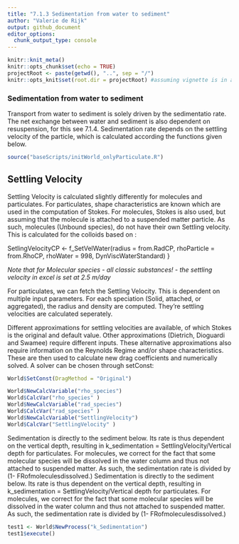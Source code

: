 ```yaml
---
title: "7.1.3 Sedimentation from water to sediment"
author: "Valerie de Rijk"
output: github_document
editor_options: 
  chunk_output_type: console
---
```


```r
knitr::knit_meta()
knitr::opts_chunk$set(echo = TRUE)
projectRoot <- paste(getwd(), "..", sep = "/")
knitr::opts_knit$set(root.dir = projectRoot) #assuming vignette is in a direct subfolder of the project
```

### Sedimentation from water to sediment 
Transport from water to sediment is solely driven by the sedimentatio rate. The net exchange between water and sediment is also dependent on resuspension, for this see 7.1.4. 
Sedimentation rate depends on the settling velocity of the particle, which is calculated according the functions given below. 
```r

source("baseScripts/initWorld_onlyParticulate.R")


```

## Settling Velocity
Settling Velocity is calculated slightly differently for molecules and particulates. For particulates, shape characteristics are known which are used in the computation of Stokes. For molecules, Stokes is also used, but assuming that the molecule is attached to a suspended matter particle. As such, molecules (Unbound species), do not have their own Settling velocity. This is calculated for the colloids based on : 

SetlingVelocityCP <- f_SetVelWater(radius = from.RadCP,
                                      rhoParticle = from.RhoCP, rhoWater = 998, DynViscWaterStandard) 
      }

_Note that for Molecular species - all classic substances! - the settling velocity in excel is set at 2.5 m/day_

For particulates, we can fetch the Settling Velocity. This is dependent on multiple input parameters. For each speciation (Solid, attached, or aggregated), the radius and density are computed. They're settling velocities are calculated seperately.

Different approximations for settling velocities are available, of which Stokes is the original and default value. Other approximations (Dietrich, Dioguardi and Swamee) require different inputs. These alternative approximations also require information on the Reynolds Regime and/or shape characteristics. These are then used to calculate new drag coefficients and numerically solved. A solver can be chosen through setConst: 

```r
World$SetConst(DragMethod = "Original")
```

```r
World$NewCalcVariable("rho_species")
World$CalcVar("rho_species" )
World$NewCalcVariable("rad_species")
World$CalcVar("rad_species" )
World$NewCalcVariable("SettlingVelocity")
World$CalcVar("SettlingVelocity" )
```

Sedimentation is directly to the sediment below. Its rate is thus dependent on the vertical depth, resulting in k_sedimentation = SettlingVelocity/Vertical depth for particulates. For molecules, we correct for the fact that some molecular species will be dissolved in the water column and thus not attached to suspended matter. As such, the sedimentation rate is divided by (1- FRofmoleculesdissolved.)
Sedimentation is directly to the sediment below. Its rate is thus dependent on the vertical depth, resulting in k_sedimentation = SettlingVelocity/Vertical depth for particulates. For molecules, we correct for the fact that some molecular species will be dissolved in the water column and thus not attached to suspended matter. As such, the sedimentation rate is divided by (1- FRofmoleculesdissolved.)


```r
test1 <- World$NewProcess("k_Sedimentation")
test1$execute()

```